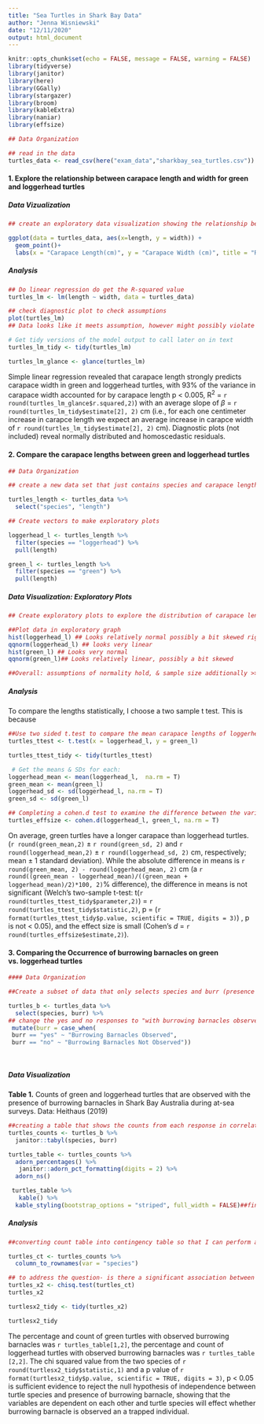 ```yaml
---
title: "Sea Turtles in Shark Bay Data"
author: "Jenna Wisniewski"
date: "12/11/2020"
output: html_document
---
```


```r
knitr::opts_chunk$set(echo = FALSE, message = FALSE, warning = FALSE)
library(tidyverse)
library(janitor)
library(here)
library(GGally)
library(stargazer)
library(broom)
library(kableExtra)
library(naniar)
library(effsize)
```

```r
## Data Organization

## read in the data
turtles_data <- read_csv(here("exam_data","sharkbay_sea_turtles.csv"))
```
#### **1. Explore the relationship between carapace length and width for green and loggerhead turtles**


##### **Data Vizualization**
```r
## create an exploratory data visualization showing the relationship between carapace length and width 

ggplot(data = turtles_data, aes(x=length, y = width)) +
  geom_point()+
  labs(x = "Carapace Length(cm)", y = "Carapace Width (cm)", title = "Relationship Between Carapace Length and Width in Green and Loggerhead Turtles")

```


##### **Analysis**

```r
## Do linear regression do get the R-squared value
turtles_lm <- lm(length ~ width, data = turtles_data)

## check diagnostic plot to check assumptions
plot(turtles_lm)
## Data looks like it meets assumption, however might possibly violate linearity and could have outliers that are affecting the data.

# Get tidy versions of the model output to call later on in text
turtles_lm_tidy <- tidy(turtles_lm)

turtles_lm_glance <- glance(turtles_lm)
```

 Simple linear regression revealed that carapace length strongly predicts carapace width in green and loggerhead turtles, with 93% of the variance in carapace width accounted for by carapace length p < 0.005, R^2^ = `r round(turtles_lm_glance$r.squared,2)`) with an average slope of $\beta$ = `r round(turtles_lm_tidy$estimate[2], 2)` cm (i.e., for each one centimeter increase in carapce length we expect an average increase in carapce width of `r round(turtles_lm_tidy$estimate[2], 2)` cm). Diagnostic plots (not included) reveal normally distributed and homoscedastic residuals. 

#### **2. Compare the carapace lengths between green and loggerhead turtles**
```r
## Data Organization

## create a new data set that just contains species and carapace length.

turtles_length <- turtles_data %>% 
  select("species", "length")

## Create vectors to make exploratory plots

loggerhead_l <- turtles_length %>% 
  filter(species == "loggerhead") %>% 
  pull(length)

green_l <- turtles_length %>% 
  filter(species == "green") %>% 
  pull(length)

```
##### **Data Visualization: Exploratory Plots**
```r
## Create exploratory plots to explore the distribution of carapace lengths for green and loggerhead turtles 

##Plot data in exploratory graph 
hist(loggerhead_l) ## Looks relatively normal possibly a bit skewed right
qqnorm(loggerhead_l) ## looks very linear
hist(green_l) ## Looks very normal 
qqnorm(green_l)## Looks relatively linear, possibly a bit skewed

##Overall: assumptions of normality hold, & sample size additionally >> Central Limit Theorem (means will be normally distributed). Two-sample t-test is okay for means comparison and will be used
```

##### **Analysis**

To compare the lengths statistically, I choose a two sample t test. This is because


```r
##Use two sided t.test to compare the mean carapace lengths of loggerhead and green turtles
turtles_ttest <- t.test(x = loggerhead_l, y = green_l)

turtles_ttest_tidy <- tidy(turtles_ttest)
```

```r
 # Get the means & SDs for each: 
loggerhead_mean <- mean(loggerhead_l,  na.rm = T)
green_mean <- mean(green_l)
loggerhead_sd <- sd(loggerhead_l, na.rm = T)
green_sd <- sd(green_l)
```

```r
## Completing a cohen.d test to examine the difference between the variance of points
turtles_effsize <- cohen.d(loggerhead_l, green_l, na.rm = T)
```
On average, green turtles have a longer carapace than loggerhead turtles. (`r round(green_mean,2)` $\pm$ `r round(green_sd, 2)` and `r round(loggerhead_mean,2)` $\pm$ `r round(loggerhead_sd, 2)` cm, respectively; mean $\pm$ 1 standard deviation). While the absolute difference in means is `r round(green_mean, 2) - round(loggerhead_mean, 2)` cm (a `r round((green_mean - loggerhead_mean)/((green_mean + loggerhead_mean)/2)*100, 2)`% difference), the difference in means is not significant (Welch's two-sample t-test: t(`r round(turtles_ttest_tidy$parameter,2)`) = `r round(turtles_ttest_tidy$statistic,2)`,  p = (`r format(turtles_ttest_tidy$p.value, scientific = TRUE, digits = 3)`) , p is not < 0.05), and the effect size is small (Cohen's *d* = `r round(turtles_effsize$estimate,2)`).


#### **3. Comparing the Occurrence of burrowing barnacles on green vs. loggerhead turtles**
```r
#### Data Organization

##Create a subset of data that only selects species and burr (presence of barnacles) 

turtles_b <- turtles_data %>% 
  select(species, burr) %>% 
## change the yes and no responses to "with burrowing barnacles observed" and "without burrowing branacles observed"
 mutate(burr = case_when(
 burr == "yes" ~ "Burrowing Barnacles Observed",
 burr == "no" ~ "Burrowing Barnacles Not Observed")) 

        
```

##### **Data Visualization**


**Table 1.** Counts of green and loggerhead turtles that are observed with the presence of burrowing barnacles in Shark Bay Australia during at-sea surveys. Data: Heithaus (2019)
```r
##creating a table that shows the counts from each response in correlation to the identified political affiliation 
turtles_counts <- turtles_b %>% 
  janitor::tabyl(species, burr) 

turtles_table <- turtles_counts %>% 
  adorn_percentages() %>% 
   janitor::adorn_pct_formatting(digits = 2) %>% 
  adorn_ns() 

 turtles_table %>% 
   kable() %>%
  kable_styling(bootstrap_options = "striped", full_width = FALSE)##finalize the graph format 

```
##### **Analysis**

```r
##converting count table into contingency table so that I can perform a chi square test

turtles_ct <- turtles_counts %>% 
  column_to_rownames(var = "species")
```

```r
## to address the question- is there a significant association between species and occurrence of burrowing barnacles run a chi squared test to test the affiliation
turtles_x2 <- chisq.test(turtles_ct)
turtles_x2

turtlesx2_tidy <- tidy(turtles_x2)

turtlesx2_tidy
```

The percentage and count of green turtles with observed burrowing barnacles was `r turtles_table[1,2]`, the percentage and count of loggerhead turtles with observed burrowing barnacles was `r turtles_table [2,2]`.  The chi squared value from the two species of `r round(turtlesx2_tidy$statistic,1)` and a p value of `r format(turtlesx2_tidy$p.value, scientific = TRUE, digits = 3)`, p < 0.05 is sufficient evidence to reject the null hypothesis of independence between turtle species and presence of burrowing barnacle, showing that the variables are dependent on each other and turtle species will effect whether burrowing barnacle is observed an a trapped individual. 

